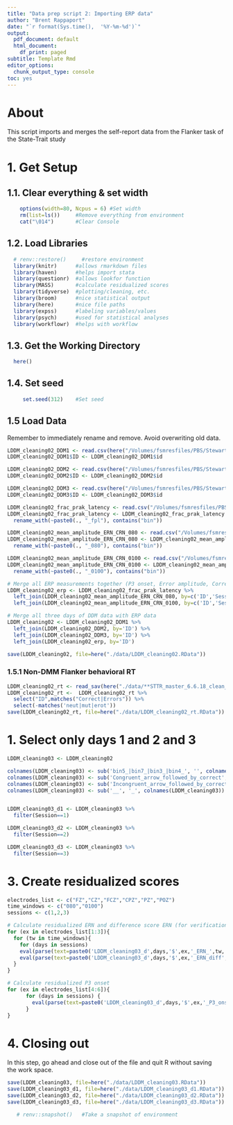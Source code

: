 ```yaml
---
title: "Data prep script 2: Importing ERP data"
author: "Brent Rappaport"
date: "`r format(Sys.time(),  '%Y-%m-%d')`"
output:
  pdf_document: default
  html_document:
    df_print: paged
subtitle: Template Rmd
editor_options:
  chunk_output_type: console
toc: yes
---
```


# About
This script imports and merges the self-report data from the Flanker task of the State-Trait study

# 1. Get Setup
## 1.1. Clear everything & set width
```r
    options(width=80, Ncpus = 6) #Set width
    rm(list=ls())     #Remove everything from environment
    cat("\014")       #Clear Console
```

## 1.2. Load Libraries
```r
  # renv::restore()     #restore environment
  library(knitr)      #allows rmarkdown files
  library(haven)      #helps import stata
  library(questionr)  #allows lookfor function
  library(MASS)       #calculate residualized scores
  library(tidyverse)  #plotting/cleaning, etc.
  library(broom)      #nice statistical output
  library(here)       #nice file paths
  library(expss)      #labeling variables/values
  library(psych)      #used for statistical analyses
  library(workflowr)  #helps with workflow
```

## 1.3. Get the Working Directory
```r
  here()
```

## 1.4. Set seed
```r
     set.seed(312)    #Set seed
```

## 1.5 Load Data
Remember to immediately rename and remove. Avoid overwriting old data.
```r
LDDM_cleaning02_DDM1 <- read.csv(here("/Volumes/fsmresfiles/PBS/Stewarts/State Trait Study/current_studies/Letkiewicz_DDM/DDM_Results/Block_Based_Day1/Flanker_StTr_S1_Blocks_acc_avtz_DO_v.csv"))
LDDM_cleaning02_DDM1$ID <- LDDM_cleaning02_DDM1$id

LDDM_cleaning02_DDM2 <- read.csv(here("/Volumes/fsmresfiles/PBS/Stewarts/State Trait Study/current_studies/Letkiewicz_DDM/DDM_Results/Block_Based_Day2/Flanker_StTr_S2_Blocks_DO_v.csv"))
LDDM_cleaning02_DDM2$ID <- LDDM_cleaning02_DDM2$id

LDDM_cleaning02_DDM3 <- read.csv(here("/Volumes/fsmresfiles/PBS/Stewarts/State Trait Study/current_studies/Letkiewicz_DDM/DDM_Results/Block_Based_Day3/Day3_Block11_Alternative_Models.csv"))
LDDM_cleaning02_DDM3$ID <- LDDM_cleaning02_DDM3$id

LDDM_cleaning02_frac_prak_latency <- read.csv("/Volumes/fsmresfiles/PBS/Stewarts/State Trait Study/current_studies/Letkiewicz_DDM/eeg_processing/erppath/frac_peak_latency_p3_200800.csv")[,1:14]
LDDM_cleaning02_frac_prak_latency <- LDDM_cleaning02_frac_prak_latency %>% 
  rename_with(~paste0(., "_fpl"), contains("bin"))

LDDM_cleaning02_mean_amplitude_ERN_CRN_080 <- read.csv("/Volumes/fsmresfiles/PBS/Stewarts/State Trait Study/current_studies/Letkiewicz_DDM/eeg_processing/erppath/mean_amplitude_ERN_CRN_080.csv")[,1:14]
LDDM_cleaning02_mean_amplitude_ERN_CRN_080 <- LDDM_cleaning02_mean_amplitude_ERN_CRN_080 %>% 
  rename_with(~paste0(., "_080"), contains("bin"))

LDDM_cleaning02_mean_amplitude_ERN_CRN_0100 <- read.csv("/Volumes/fsmresfiles/PBS/Stewarts/State Trait Study/current_studies/Letkiewicz_DDM/eeg_processing/erppath/mean_amplitude_ERN_CRN_0100.csv")[,1:14]
LDDM_cleaning02_mean_amplitude_ERN_CRN_0100 <- LDDM_cleaning02_mean_amplitude_ERN_CRN_0100 %>% 
  rename_with(~paste0(., "_0100"), contains("bin"))

# Merge all ERP measurements together (P3 onset, Error amplitude, Correct amplitude)
LDDM_cleaning02_erp <- LDDM_cleaning02_frac_prak_latency %>%  
  left_join(LDDM_cleaning02_mean_amplitude_ERN_CRN_080, by=c('ID','Session')) %>%
  left_join(LDDM_cleaning02_mean_amplitude_ERN_CRN_0100, by=c('ID','Session'))

# Merge all three days of DDM data with ERP data
LDDM_cleaning02 <- LDDM_cleaning02_DDM1 %>%
  left_join(LDDM_cleaning02_DDM2, by='ID') %>%
  left_join(LDDM_cleaning02_DDM3, by='ID') %>%
  left_join(LDDM_cleaning02_erp, by='ID')

save(LDDM_cleaning02, file=here("./data/LDDM_cleaning02.RData"))
```

### 1.5.1 Non-DMM Flanker behavioral RT
```r
LDDM_cleaning02_rt <- read_sav(here("./data/**STTR_master_6.6.18_clean_ERN_PE_LPPbehav**.sav"))
LDDM_cleaning02_rt <-  LDDM_cleaning02_rt %>%
  select("ID",matches("Correct|Errors")) %>%
  select(-matches('neut|mut|erot'))
save(LDDM_cleaning02_rt, file=here("./data/LDDM_cleaning02_rt.RData"))
```

# 1. Select only days 1 and 2 and 3
```r
LDDM_cleaning03 <- LDDM_cleaning02

colnames(LDDM_cleaning03) <- sub('bin5_|bin7_|bin3_|bin4_', '', colnames(LDDM_cleaning03))
colnames(LDDM_cleaning03) <- sub('Congruent_arrow_followed_by_correct', 'Congruent', colnames(LDDM_cleaning03))
colnames(LDDM_cleaning03) <- sub('Incongruent_arrow_followed_by_correct', 'Incongruent', colnames(LDDM_cleaning03))
colnames(LDDM_cleaning03) <- sub('__', '_', colnames(LDDM_cleaning03))


LDDM_cleaning03_d1 <- LDDM_cleaning03 %>%
  filter(Session==1)

LDDM_cleaning03_d2 <- LDDM_cleaning03 %>%
  filter(Session==2)

LDDM_cleaning03_d3 <- LDDM_cleaning03 %>%
  filter(Session==3)
```

# 3. Create residualized scores
```r
electrodes_list <- c("FZ","CZ","FCZ","CPZ","PZ","POZ")
time_windows <- c("080","0100")
sessions <- c(1,2,3)

# Calculate residualized ERN and difference score ERN (for verification of direction)
for (ex in electrodes_list[1:3]){ 
  for (tw in time_windows){ 
    for (days in sessions)
    eval(parse(text=paste0('LDDM_cleaning03_d',days,'$',ex,'_ERN_',tw,' <- stdres(lm(Error_',ex,'_',tw,' ~ Correct_',ex,'_',tw,', LDDM_cleaning03_d',days,', na.action=na.exclude))')))
    eval(parse(text=paste0('LDDM_cleaning03_d',days,'$',ex,'_ERN_diff',tw,' <- LDDM_cleaning03_d',days,'$Error_',ex,'_',tw,' - LDDM_cleaning03_d',days,'$Correct_',ex,'_',tw)))
  }
}

# Calculate residualized P3 onset
for (ex in electrodes_list[4:6]){
      for (days in sessions) {
        eval(parse(text=paste0('LDDM_cleaning03_d',days,'$',ex,'_P3_onset <- stdres(lm(Incongruent_',ex,'_fpl ~ Congruent_',ex,'_fpl, LDDM_cleaning03_d',days,', na.action=na.exclude))')))
      }
}
```


# 4. Closing out
  In this step, go ahead and close out of the file and quit R without saving  
  the work space.
```r
save(LDDM_cleaning03, file=here("./data/LDDM_cleaning03.RData"))
save(LDDM_cleaning03_d1, file=here("./data/LDDM_cleaning03_d1.RData"))
save(LDDM_cleaning03_d2, file=here("./data/LDDM_cleaning03_d2.RData"))
save(LDDM_cleaning03_d3, file=here("./data/LDDM_cleaning03_d3.RData"))

   # renv::snapshot()   #Take a snapshot of environment
```

